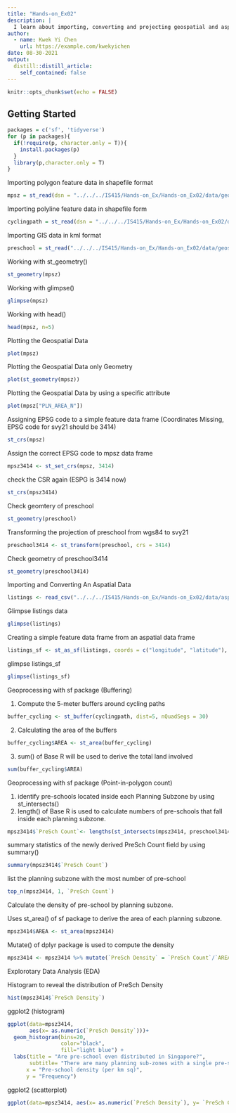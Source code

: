 ```yaml
---
title: "Hands-on_Ex02"
description: |
  I learn about importing, converting and projecting geospatial and aspatial data. 
author:
  - name: Kwek Yi Chen
    url: https://example.com/kwekyichen
date: 08-30-2021
output:
  distill::distill_article:
    self_contained: false
---
```



```r
knitr::opts_chunk$set(echo = FALSE)
```

## Getting Started

```r
packages = c('sf', 'tidyverse')
for (p in packages){
  if(!require(p, character.only = T)){
    install.packages(p)
  }
  library(p,character.only = T)
}
```

Importing polygon feature data in shapefile format

```r
mpsz = st_read(dsn = "../../../IS415/Hands-on_Ex/Hands-on_Ex02/data/geospatial", layer = "MP14_SUBZONE_WEB_PL")
```

Importing polyline feature data in shapefile form

```r
cyclingpath = st_read(dsn = "../../../IS415/Hands-on_Ex/Hands-on_Ex02/data/geospatial", layer = "CyclingPath")
```
Importing GIS data in kml format

```r
preschool = st_read("../../../IS415/Hands-on_Ex/Hands-on_Ex02/data/geospatial/pre-schools-location-kml.kml")
```

Working with st_geometry()

```r
st_geometry(mpsz)
```

Working with glimpse()

```r
glimpse(mpsz)
```

Working with head()

```r
head(mpsz, n=5) 
```

Plotting the Geospatial Data

```r
plot(mpsz)
```

Plotting the Geospatial Data only Geometry

```r
plot(st_geometry(mpsz))
```

Plotting the Geospatial Data by using a specific attribute

```r
plot(mpsz["PLN_AREA_N"])
```

Assigning EPSG code to a simple feature data frame (Coordinates Missing,  EPSG code for svy21 should be 3414)

```r
st_crs(mpsz)
```

Assign the correct EPSG code to mpsz data frame

```r
mpsz3414 <- st_set_crs(mpsz, 3414)
```

check the CSR again (ESPG is 3414 now)

```r
st_crs(mpsz3414)
```

Check geomtery of preschool

```r
st_geometry(preschool)
```

Transforming the projection of preschool from wgs84 to svy21

```r
preschool3414 <- st_transform(preschool, crs = 3414)
```

Check geometry of preschool3414

```r
st_geometry(preschool3414)
```

Importing and Converting An Aspatial Data

```r
listings <- read_csv("../../../IS415/Hands-on_Ex/Hands-on_Ex02/data/aspatial/listings.csv")
```

Glimpse listings data

```r
glimpse(listings) 
```

Creating a simple feature data frame from an aspatial data frame

```r
listings_sf <- st_as_sf(listings, coords = c("longitude", "latitude"), crs=4326) %>% st_transform(crs = 3414)
```

glimpse listings_sf

```r
glimpse(listings_sf)
```

Geoprocessing with sf package (Buffering)

1. Compute the 5-meter buffers around cycling paths

```r
buffer_cycling <- st_buffer(cyclingpath, dist=5, nQuadSegs = 30)
```

2. Calculating the area of the buffers

```r
buffer_cycling$AREA <- st_area(buffer_cycling)
```

3. sum() of Base R will be used to derive the total land involved

```r
sum(buffer_cycling$AREA)
```

Geoprocessing with sf package (Point-in-polygon count)

1. identify pre-schools located inside each Planning Subzone by using st_intersects()
2. length() of Base R is used to calculate numbers of pre-schools that fall inside each planning subzone.

```r
mpsz3414$`PreSch Count`<- lengths(st_intersects(mpsz3414, preschool3414))
```

summary statistics of the newly derived PreSch Count field by using summary() 

```r
summary(mpsz3414$`PreSch Count`)
```

list the planning subzone with the most number of pre-school

```r
top_n(mpsz3414, 1, `PreSch Count`)
```

Calculate the density of pre-school by planning subzone.

Uses st_area() of sf package to derive the area of each planning subzone.

```r
mpsz3414$AREA <- st_area(mpsz3414)
```

Mutate() of dplyr package is used to compute the density

```r
mpsz3414 <- mpsz3414 %>% mutate(`PreSch Density` = `PreSch Count`/`AREA` * 1000000)
```

Explorotary Data Analysis (EDA)

Histogram to reveal the distribution of PreSch Density

```r
hist(mpsz3414$`PreSch Density`)
```

ggplot2 (histogram)

```r
ggplot(data=mpsz3414, 
       aes(x= as.numeric(`PreSch Density`)))+
  geom_histogram(bins=20, 
                 color="black", 
                 fill="light blue") +
  labs(title = "Are pre-school even distributed in Singapore?",
       subtitle= "There are many planning sub-zones with a single pre-school, on the other hand, \nthere are two planning sub-zones with at least 20 pre-schools",
      x = "Pre-school density (per km sq)",
      y = "Frequency")
```

ggplot2 (scatterplot)

```r
ggplot(data=mpsz3414, aes(x= as.numeric(`PreSch Density`), y= `PreSch Count`))+ geom_point() + labs(x = "Pre-school density (per km sq)", y = "Pre-school count")
```


